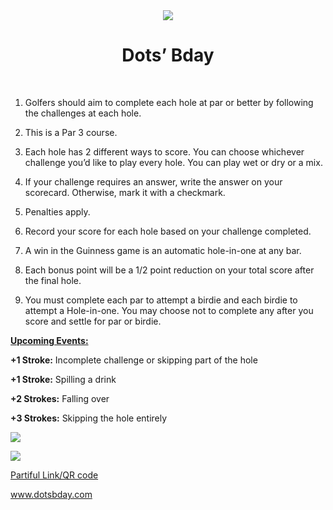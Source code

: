 <center><a>![](images/landscape-02-01.png)</a></center>

<center>

<h1>Dots' Bday</h1>

</center>

<br>

1.  Golfers should aim to complete each hole at par or better by following the challenges at each hole.

2.  This is a Par 3 course.

3.  Each hole has 2 different ways to score. You can choose whichever challenge you'd like to play every hole. You can play wet or dry or a mix.

4.  If your challenge requires an answer, write the answer on your scorecard. Otherwise, mark it with a checkmark.

5.  Penalties apply.

6.  Record your score for each hole based on your challenge completed.

7.  A win in the Guinness game is an automatic hole-in-one at any bar.

8.  Each bonus point will be a 1/2 point reduction on your total score after the final hole.

9.  You must complete each par to attempt a birdie and each birdie to attempt a Hole-in-one. You may choose not to complete any after you score and settle for par or birdie.

[**Upcoming Events:**]{.underline}

**+1 Stroke:** Incomplete challenge or skipping part of the hole

**+1 Stroke:** Spilling a drink

**+2 Strokes:** Falling over

**+3 Strokes:** Skipping the hole entirely

::: {layout-ncol="2"}
[![](images/partiful-01.png){fig-align="left"}](https://partiful.com/e/BcU9GWCVZIkCg4CvfiPX)

[![](images/efile-01.png)](https://www.dotsbday.com/)

[Partiful Link/QR code](https://partiful.com/e/BcU9GWCVZIkCg4CvfiPX)

[www.dotsbday.com](https://www.dotsbday.com/)
:::
